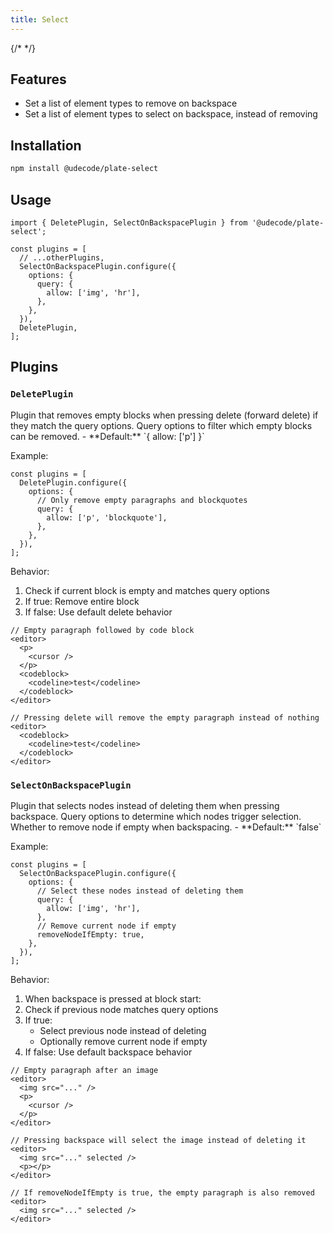 ```yaml
---
title: Select
---
```


{/* <ComponentPreview name="playground-demo" id="delete" /> */}

<PackageInfo>

## Features

- Set a list of element types to remove on backspace
- Set a list of element types to select on backspace, instead of removing

</PackageInfo>

## Installation

```bash
npm install @udecode/plate-select
```

## Usage

```tsx
import { DeletePlugin, SelectOnBackspacePlugin } from '@udecode/plate-select';
```

```tsx
const plugins = [
  // ...otherPlugins,
  SelectOnBackspacePlugin.configure({
    options: {
      query: {
        allow: ['img', 'hr'],
      },
    },
  }),
  DeletePlugin,
];
```

## Plugins

### `DeletePlugin`

<API name="DeletePlugin">
Plugin that removes empty blocks when pressing delete (forward delete) if they match the query options.

<APIOptions>
  <APIItem name="query" type="QueryNodeOptions" optional>
    Query options to filter which empty blocks can be removed.
    - **Default:** `{ allow: ['p'] }`
  </APIItem>
</APIOptions>

Example:

```tsx
const plugins = [
  DeletePlugin.configure({
    options: {
      // Only remove empty paragraphs and blockquotes
      query: {
        allow: ['p', 'blockquote'],
      },
    },
  }),
];
```

Behavior:
1. Check if current block is empty and matches query options
2. If true: Remove entire block
3. If false: Use default delete behavior

```tsx
// Empty paragraph followed by code block
<editor>
  <p>
    <cursor />
  </p>
  <codeblock>
    <codeline>test</codeline>
  </codeblock>
</editor>

// Pressing delete will remove the empty paragraph instead of nothing
<editor>
  <codeblock>
    <codeline>test</codeline>
  </codeblock>
</editor>
```
</API>

### `SelectOnBackspacePlugin`

<API name="SelectOnBackspacePlugin">
Plugin that selects nodes instead of deleting them when pressing backspace.

<APIOptions>
  <APIItem name="query" type="QueryNodeOptions">
    Query options to determine which nodes trigger selection.
  </APIItem>
  <APIItem name="removeNodeIfEmpty" type="boolean" optional>
    Whether to remove node if empty when backspacing.
    - **Default:** `false`
  </APIItem>
</APIOptions>

Example:

```tsx
const plugins = [
  SelectOnBackspacePlugin.configure({
    options: {
      // Select these nodes instead of deleting them
      query: {
        allow: ['img', 'hr'],
      },
      // Remove current node if empty
      removeNodeIfEmpty: true,
    },
  }),
];
```

Behavior:
1. When backspace is pressed at block start:
2. Check if previous node matches query options
3. If true:
   - Select previous node instead of deleting
   - Optionally remove current node if empty
4. If false: Use default backspace behavior

```tsx
// Empty paragraph after an image
<editor>
  <img src="..." />
  <p>
    <cursor />
  </p>
</editor>

// Pressing backspace will select the image instead of deleting it
<editor>
  <img src="..." selected />
  <p></p>
</editor>

// If removeNodeIfEmpty is true, the empty paragraph is also removed
<editor>
  <img src="..." selected />
</editor>
```
</API>